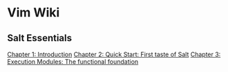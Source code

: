 = Vim Wiki =

== Salt Essentials ==
[[Chapter 1: Introduction]]
[[Chapter 2: Quick Start: First taste of Salt]]
[[Chapter 3: Execution Modules: The functional foundation]]
